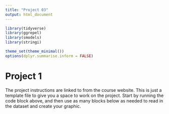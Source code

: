 ```yaml
---
title: "Project 03"
output: html_document
---
```


```r
library(tidyverse)
library(ggrepel)
library(smodels)
library(stringi)

theme_set(theme_minimal())
options(dplyr.summarise.inform = FALSE)
```

# Project 1

The project instructions are linked to from the course website. This is just a
template file to give you a space to work on the project. Start by running the
code block above, and then use as many blocks below as needed to read in the
dataset and create your graphic.

```r

```
